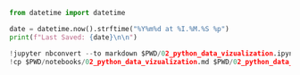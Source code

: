 ```python
from datetime import datetime

date = datetime.now().strftime("%Y%m%d at %I.%M.%S %p")
print(f"Last Saved: {date}\n\n")

!jupyter nbconvert --to markdown $PWD/02_python_data_vizualization.ipynb --output-dir $PWD/notebooks
!cp $PWD/notebooks/02_python_data_vizualization.md $PWD/02_python_data_visualization.Rmd

```

